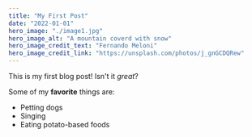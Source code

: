 ```yaml
---
title: "My First Post"
date: "2022-01-01"
hero_image: "./image1.jpg"
hero_image_alt: "A mountain coverd with snow"
hero_image_credit_text: "Fernando Meloni"
hero_image_credit_link: "https://unsplash.com/photos/j_gnGCDQRew"
---
```


This is my first blog post! Isn't it *great*?

Some of my **favorite** things are:

* Petting dogs
* Singing
* Eating potato-based foods
